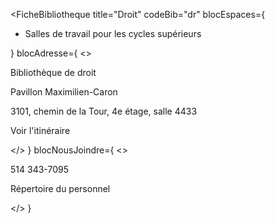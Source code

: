 
<FicheBibliotheque
  title="Droit"
  codeBib="dr"
  blocEspaces={
    <ul>
      <li><Link to="#">Salles de travail pour les cycles supérieurs</Link></li>
    </ul>
  }
  blocAdresse={
    <>
      <p>Bibliothèque de droit</p>
      <p>Pavillon Maximilien-Caron</p>
      <p>3101, chemin de la Tour, 4e étage, salle 4433</p>
      <p><Link to="https://www.google.com/maps?ll=45.498692,-73.616975&z=15&t=m&hl=en&gl=US&mapclient=embed&q=Pavillon+Maximilien-Caron+3101+Tour+Rd+Montreal,+QC+H3T+1N8" Icon={ArrowSquareOut}>Voir l'itinéraire</Link></p>
    </>
  }
  blocNousJoindre={
    <>
      <p>514 343-7095</p>
      <p><Link to="#" Icon>Répertoire du personnel</Link></p>
    </>
  }
>

</FicheBibliotheque>